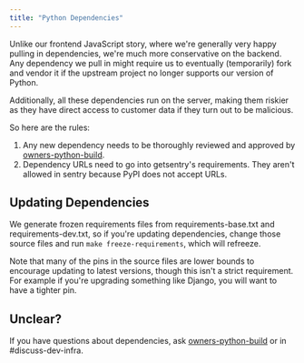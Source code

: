 ```yaml
---
title: "Python Dependencies"
---
```


Unlike our frontend JavaScript story, where we're generally very happy pulling in dependencies, we're much more conservative on
the backend. Any dependency we pull in might require us to eventually (temporarily) fork and vendor it if the upstream
project no longer supports our version of Python.

Additionally, all these dependencies run on the server, making them riskier as they have direct access to customer
data if they turn out to be malicious.

So here are the rules:

1. Any new dependency needs to be thoroughly reviewed and approved by [owners-python-build](https://github.com/orgs/getsentry/teams/owners-python-build/members).
2. Dependency URLs need to go into getsentry's requirements. They aren't allowed in sentry because PyPI does not accept URLs.


## Updating Dependencies

We generate frozen requirements files from requirements-base.txt and requirements-dev.txt,
so if you're updating dependencies, change those source files and run `make freeze-requirements`,
which will refreeze.

Note that many of the pins in the source files are lower bounds to encourage updating to latest versions,
though this isn't a strict requirement. For example if you're upgrading something like Django,
you will want to have a tighter pin.


## Unclear?

If you have questions about dependencies, ask [owners-python-build](https://github.com/orgs/getsentry/teams/owners-python-build/members) or in #discuss-dev-infra.

